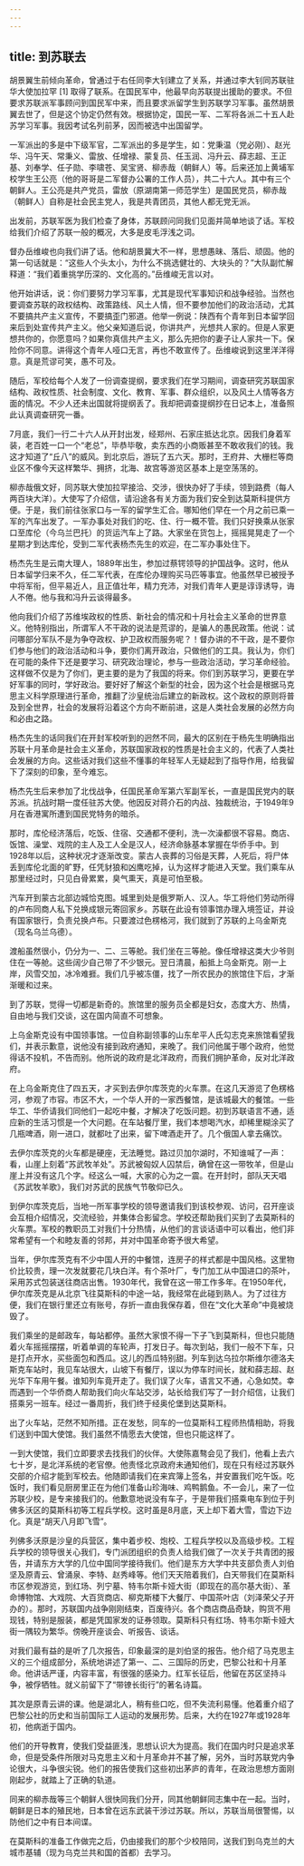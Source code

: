 ```yaml
---
---
---
```

title: 到苏联去
---





胡景翼生前倾向革命，曾通过于右任同李大钊建立了关系，并通过李大钊同苏联驻华大使加拉罕 [1] 取得了联系。在国民军中，他最早向苏联提出援助的要求。不但要求苏联派军事顾问到国民军中来，而且要求派留学生到苏联学习军事。虽然胡景翼去世了，但是这个协定仍然有效。根据协定，国民一军、二军将各派二十五人赴苏学习军事。我因考试名列前茅，因而被选中出国留学。

一军派出的多是中下级军官，二军派出的多是学生，如：党秉温（党必刚）、赵光华、冯午天、常秉义、雷放、任增禄、蒙复员、任玉润、冯升云、薛志超、王正基、刘奉学、任子勋、李啸苍、吴宝贤、柳赤哉（朝鲜人）等。后来还加上黄埔军校学生王公亮（他的哥哥是二军督办公署的工作人员），共二十六人。其中有三个朝鲜人。王公亮是共产党员，雷放（原湖南第一师范学生）是国民党员，柳赤哉（朝鲜人）自称是社会民主党人，我是共青团员，其他人都无党无派。

出发前，苏联军医为我们检查了身体，苏联顾问同我们见面并简单地谈了话。军校给我们介绍了苏联一般的概况，大多是皮毛浮浅之词。

督办岳维峻也向我们讲了话。他和胡景冀大不一样，思想愚昧、落后、顽固。他的第一句话就是：“这些人个头太小，为什么不挑选健壮的、大块头的？”大队副忙解释道：“我们着重挑学历深的、文化高的。”岳维峻无言以对。

他开始讲话，说：你们要努力学习军事，尤其是现代军事知识和战争经验。当然也要调查苏联的政权结构、政策路线、风土人情，但不要参加他们的政治活动，尤其不要搞共产主义宣传，不要搞歪门邪道。他举一例说：陕西有个青年到日本留学回来后到处宣传共产主义。他父亲知道后说，你讲共产，光想共人家的。但是人家更想共你的，你愿意吗？如果你真信共产主义，那么先把你的妻子让人家共一下。保险你不同意。讲得这个青年人哑口无言，再也不敢宣传了。岳维峻说到这里洋洋得意。真是荒谬可笑，愚不可及。

随后，军校给每个人发了一份调查提纲，要求我们在学习期间，调查研究苏联国家结构、政权性质、社会制度、文化、教育、军事、群众组织，以及风土人情等各方面的情况。不少人还未出国就将提纲丢了。我却把调查提纲抄在日记本上，准备照此认真调查研究一番。

7月底，我们一行二十六人从开封出发，经郑州、石家庄抵达北京。因我们身着军装，老百姓一口一个“老总”，毕恭毕敬，卖东西的小商贩甚至不敢收我们的钱。我这才知道了“丘八”的威风。到北京后，游玩了五六天。那时，王府井、大栅栏等商业区不像今天这样繁华、拥挤，北海、故宫等游览区基本上是空荡荡的。

柳赤哉俄文好，同苏联大使加拉罕接洽、交涉，很快办好了手续，领到路费（每人两百块大洋）。大使写了介绍信，请沿途各有关方面为我们安全到达莫斯科提供方便。于是，我们前往张家口与一军的留学生汇合。哪知他们早在一个月之前已乘一军的汽车出发了。一军办事处对我们的吃、住、行一概不管。我们只好换乘从张家口至库伦（今乌兰巴托）的货运汽车上了路。大家坐在货包上，摇摇晃晃走了一个星期才到达库伦，受到二军代表杨杰先生的欢迎，在二军办事处住下。

杨杰先生是云南大理人，1889年出生，参加过蔡锷领导的护国战争。这时，他从日本留学归来不久，任二军代表，在库伦办理购买马匹等事宜。他虽然早已被授予中将军衔，但平易近人，且正值壮年，精力充沛，对我们青年人更是谆谆诱导，诲人不倦。他与我和冯升云谈得最多。

他向我们介绍了苏维埃政权的性质、新社会的情况和十月社会主义革命的世界意义。他特别指出，所谓军人不干政的说法是荒谬的，是骗人的愚民政策。他说：试问哪部分军队不是为争夺政权、护卫政权而服务呢？！督办讲的不干政，是不要你们参与他们的政治活动和斗争，要你们离开政治，只做他们的工具。我认为，你们在可能的条件下还是要学习、研究政治理论，参与一些政治活动，学习革命经验。这样做不仅是为了你们，更主要的是为了我国的将来。你们到苏联学习，更要在学好军事的同时，学好政治。要好好了解这个新型的社会，因为这个社会是根据马克思主义科学原理进行革命，推翻了沙皇统治后建立的新政权。这个政权的原则将普及到全世界，社会的发展将沿着这个方向不断前进，这是人类社会发展的必然方向和必由之路。

杨杰先生的话同我们在开封军校听到的迥然不同，最大的区别在于杨先生明确指出苏联十月革命是社会主义革命，苏联国家政权的性质是社会主义的，代表了人类社会发展的方向。这些话对我们这些不懂事的年轻军人无疑起到了指导作用，给我留下了深刻的印象，至今难忘。

杨杰先生后来参加了北伐战争，任国民革命军第六军副军长，一直是国民党内的联苏派。抗战时期一度任驻苏大使。他因反对蒋介石的内战、独裁统治，于1949年9月在香港寓所遭到国民党特务的暗杀。

那时，库伦经济落后，吃饭、住宿、交通都不便利，洗一次澡都很不容易。商店、饭馆、澡堂、戏院的主人及工人全是汉人，经济命脉基本掌握在华侨手中。到1928年以后，这种状况才逐渐改变。蒙古人丧葬的习俗是天葬，人死后，将尸体丢到库伦北面的旷野，任凭豺狼和凶鹰吃掉，认为这样才能进入天堂。我们乘车从那里经过时，只见白骨累累，臭气熏天，真是可怕至极。

汽车开到蒙古北部边城恰克图。城里到处是俄罗斯人、汉人。华工将他们劳动所得的卢布同商人私下兑换成银元寄回家乡。苏联在此设有领事馆办理入境签证，并设有国家银行，负责兑换卢布。只要渡过色楞格河，我们就到了苏联的上乌金斯克（现名乌兰乌德）。

渡船虽然很小，仍分为一、二、三等舱。我们坐在三等舱。像任增禄这类大少爷则住在一等舱。这些阔少自己带了不少银元。翌日清晨，船抵上乌金斯克。刚一上岸，风雪交加，冰冷难捱。我们几乎被冻僵，找了一所农民办的旅馆住下后，才渐渐暖和过来。

到了苏联，觉得一切都是新奇的。旅馆里的服务员全都是妇女，态度大方、热情，自由地与我们交谈，这在国内简直不可想象。

上乌金斯克设有中国领事馆。一位自称副领事的山东牟平人氏勾志克来旅馆看望我们，并表示歉意，说他没有接到政府通知，来晚了。我们问他属于哪个政府，他觉得话不投机，不告而别。他所说的政府是北洋政府，而我们拥护革命，反对北洋政府。

在上乌金斯克住了四五天，才买到去伊尔库茨克的火车票。在这几天游览了色楞格河，参观了市容。市区不大，一个华人开的一家西餐馆，是该城最大的餐馆。一些华工、华侨请我们同他们一起吃中餐，才解决了吃饭问题。初到苏联语言不通，适应新的生活习惯是一个大问题。在车站餐厅里，我们本想喝汽水，却稀里糊涂买了几瓶啤酒，刚一进口，就都吐了出来，留下啤酒走开了。几个俄国人拿去痛饮。

去伊尔库茨克的火车都是硬座，无法睡觉。路过贝加尔湖时，不知谁喊了一声：看，山崖上刻着“苏武牧羊处”。苏武被匈奴人囚禁后，确曾在这一带牧羊，但是山崖上并没有这几个字。经这么一喊，大家的心为之一震。在开封时，部队天天唱《苏武牧羊歌》，我们对苏武的民族气节敬仰已久。

到伊尔库茨克后，当地一所军事学校的领导邀请我们到该校参观、访问，召开座谈会互相介绍情况，交流经验，并集体合影留念。学校还帮助我们买到了去莫斯科的火车票。军校的教职员工对我们十分热情，从他们的言谈话语中可以看出，他们非常希望有一个和睦友善的邻邦，并对中国革命寄予很大希望。

当年，伊尔库茨克有不少中国人开的中餐馆，连房子的样式都是中国风格。这里物价比较贵，理一次发就要花几块白洋。有个茶叶厂，专门加工从中国进口的茶叶，采用苏式包装送往商店出售。1930年代，我曾在这一带工作多年。在1950年代，伊尔库茨克是从北京飞往莫斯科的中途一站，我经常在此碰到熟人。为了过往方便，我们在银行里还立有账号，存折一直由我保存着，但在“文化大革命”中竟被烧毁了。

我们乘坐的是邮政车，每站都停。虽然大家恨不得一下子飞到莫斯科，但也只能随着火车摇摇摆摆，听着单调的车轮声，打发日子。每次到站，我们一般不下车，只是打点开水，买些面包和西瓜。这儿的西瓜特别甜。列车到达乌拉尔斯维尔德洛夫斯克车站时，我见车站很大，山坡下有餐厅，误以为停车时间长，就和薛志超、赵光华下车用午餐。谁知列车竟开走了。我们误了火车，语言又不通，心急如焚。幸而遇到一个华侨商人帮助我们向火车站交涉，站长给我们写了一封介绍信，让我们搭乘另一班车。经过一番周折，我们终于经奥伦堡到达莫斯科。

出了火车站，茫然不知所措。正在发愁，同车的一位莫斯科工程师热情相助，将我们送到中国大使馆。我们虽然不情愿去大使馆，但也只能这样了。

一到大使馆，我们立即要求去找我们的伙伴。大使陈嘉骜会见了我们，他看上去六七十岁，是北洋系统的老官僚。他责怪北京政府未通知他们，现在只有经过苏联外交部的介绍才能到军校去。他随即请我们在来宾簿上签名，并安置我们吃午饭。吃饭时，我们看见厨房里正在为他们准备山珍海味、鸡鸭鹅鱼。不一会儿，来了一位苏联少校，是专来接我们的。他歉意地说没有车子，于是带我们搭乘电车到位于列佛多沃区的莫斯科初等工程兵学校。这时虽是8月底，天上却下着大雪，雪边下边化。真是“胡天八月即飞雪”。

列佛多沃原是沙皇的兵营区，集中着步校、炮校、工程兵学校以及高级步校。工程兵学校的领导很关心我们，专门派团组织的负责人给我们做了一次关于共青团的报告，并请东方大学的几位中国同学接待我们。他们是东方大学中共支部负责人刘伯坚及原青云、曾涌泉、李特、赵秀峰等。他们天天陪着我们，白天带我们在莫斯科市区参观游览，到红场、列宁墓、特韦尔斯卡娅大街（即现在的高尔基大街）、革命博物馆、大戏院、大百货商店、柳克斯楼下大餐厅、中国茶叶店（刘泽荣父子开办的）。那时，苏联国内战争刚刚结束，百废待兴。各个商店商品奇缺，购货不用现钱，特别是服装，都是凭国家发的证券领取。莫斯科只有红场、特韦尔斯卡娅大街一隅较为繁华。傍晚开座谈会、听报告、谈话。

对我们最有益的是听了几次报告，印象最深的是刘伯坚的报告。他介绍了马克思主义的三个组成部分，系统地讲述了第一、二、三国际的历史，巴黎公社和十月革命。他讲话严谨，内容丰富，有很强的感染力。红军长征后，他留在苏区坚持斗争，被俘牺牲。就义前留下了“带镣长街行”的著名诗篇。

其次是原青云讲的课。他是湖北人，稍有些口吃，但不失流利易懂。他着重介绍了巴黎公社的历史和当前国际工人运动的发展形势。后来，大约在1927年或1928年初，他病逝于国内。

他们的开导教育，使我们受益匪浅，思想认识大为提高。我们在国内时只是追求革命，但是受条件所限对马克思主义和十月革命并不甚了解，另外，当时苏联党内争论很大，斗争很尖锐。他们的报告使我们这些初出茅庐的青年，在政治思想方面刚刚起步，就踏上了正确的轨道。

同来的柳赤哉等三个朝鲜人很快同我们分开，同其他朝鲜同志集中在一起。当时，朝鲜是日本的殖民地，日本曾在远东武装干涉过苏联。所以，苏联当局很警惕，以防他们之中有日本间谍。

在莫斯科的准备工作做完之后，仍由接我们的那个少校陪同，送我们到乌克兰的大城市基辅（现为乌克兰共和国的首都）去学习。